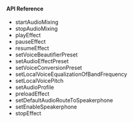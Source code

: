 <PlatformWrapper platform="ios">

#### API Reference

- <Link to="{{Global.API_REF_IOS_ROOT}}/class_irtcengine.html#api_startaudiomixing2">startAudioMixing</Link>

- <Link to="{{Global.API_REF_IOS_ROOT}}/class_irtcengine.html#api_stopaudiomixing">stopAudioMixing</Link>

- <Link to="{{Global.API_REF_IOS_ROOT}}/class_irtcengine.html#api_playeffect3">playEffect</Link>

- <Link to="{{Global.API_REF_IOS_ROOT}}/class_irtcengine.html#api_pauseeffect">pauseEffect</Link>

- <Link to="{{Global.API_REF_IOS_ROOT}}/class_irtcengine.html#api_resumeeffect">resumeEffect</Link>

- <Link to="{{Global.API_REF_IOS_ROOT}}/class_irtcengine.html#api_setvoicebeautifierpreset">setVoiceBeautifierPreset</Link>

- <Link to="{{Global.API_REF_IOS_ROOT}}/class_irtcengine.html#api_setaudioeffectpreset">setAudioEffectPreset</Link>

- <Link to="{{Global.API_REF_IOS_ROOT}}/class_irtcengine.html#api_setvoiceconversionpreset">setVoiceConversionPreset</Link>

- <Link to="{{Global.API_REF_IOS_ROOT}}/class_irtcengine.html#api_setlocalvoiceequalization">setLocalVoiceEqualizationOfBandFrequency</Link>

- <Link to="{{Global.API_REF_IOS_ROOT}}/class_irtcengine.html#api_setlocalvoicepitch">setLocalVoicePitch</Link>

- <Link to="{{Global.API_REF_IOS_ROOT}}/class_irtcengine.html#api_setaudioprofile2">setAudioProfile</Link>

- <Link to="{{Global.API_REF_IOS_ROOT}}/class_irtcengine.html#api_preloadeffect">preloadEffect</Link>

- <Link to="{{Global.API_REF_IOS_ROOT}}/class_irtcengine.html#api_setdefaultaudioroutetospeakerphone_ng">setDefaultAudioRouteToSpeakerphone</Link>

- <Link to="{{Global.API_REF_IOS_ROOT}}/class_irtcengine.html#api_setenablespeakerphone_ng">setEnableSpeakerphone</Link>

- <Link to="{{Global.API_REF_IOS_ROOT}}/class_irtcengine.html#api_stopeffect">stopEffect</Link>

</PlatformWrapper>
